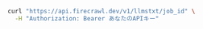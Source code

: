 ```bash
curl "https://api.firecrawl.dev/v1/llmstxt/job_id" \
  -H "Authorization: Bearer あなたのAPIキー"
```
